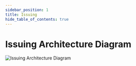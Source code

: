 ```yaml
---
sidebar_position: 1
title: Issuing
hide_table_of_contents: true
---
```


# Issuing Architecture Diagram

![Issuing Architecture Diagram](/img/issuing-architecture-diagram.png)
